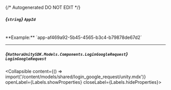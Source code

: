 {/* Autogenerated DO NOT EDIT  */}

##### *{`string`}* `AppId`
<br/>
**Example:** `app-af469a92-5b45-4565-b3c4-b79878de67d2`

---
##### *{`HathoraUnitySDK.Models.Components.LoginGoogleRequest`}* `LoginGoogleRequest`
<Collapsible content={() => import('/content/models/shared/login_google_request/unity.mdx')} openLabel={Labels.showProperties} closeLabel={Labels.hideProperties}>
</Collapsible>


